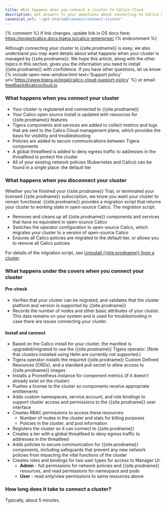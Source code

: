 ```yaml
---
title: What happens when you connect a cluster to Calico Cloud
description: Get answers to your questions about connecting to Calico Cloud.
canonical_url: '/get-started/connect/connect-cluster'
---
```


{% comment %} If link changes, update link in OS docs here: https://projectcalico.docs.tigera.io/calico-enterprise/ {% endcomment %}

Although connecting your cluster to {{site.prodname}} is easy, we also understand you may want details about what happens when your cluster is managed by {{site.prodname}}. We hope this article, along with the other topics in this section, gives you the information you need to install {{site.prodname}} with confidence. If you have other questions, let us know: {% include open-new-window.html text='Support policy' url='https://www.tigera.io/legal/calico-cloud-support-policy' %} or email: feedback@calicocloud.io. 

### What happens when you connect your cluster

- Your cluster is registered and connected to {{site.prodname}}
- Your Calico open source install is updated with resources for {{site.prodname}} features 
- Tigera components and services are added to collect metrics and logs that are sent to the Calico Cloud management plane, which provides the basis for visibility and troubleshooting
- Policies are added to secure communications between Tigera components
- A global threatfeed is added to deny egress traffic to addresses in the threatfeed to protect the cluster
- All of your existing network policies (Kubernetes and Calico) can be found in a single place: the default tier

### What happens when you disconnect your cluster

Whether you’ve finished your {{site.prodname}} Trial, or terminated your licensed {{site.prodname}} subscription, we know you want your cluster to remain functional. {{site.prodname}} provides a migration script that returns your cluster to working state in open-source Calico. The migration script:

- Removes and cleans up all {{site.prodname}} components and services that have no equivalent in open-source Calico
- Switches the operator configuration to open-source Calico, which migrates your cluster to a version of open-source Calico
- Ensures all Calico policies are migrated to the default tier, or allows you to remove all Calico policies

For details of the migration script, see [Uninstall {{site.prodname}} from a cluster]({{sitebase.url}}/operations/disconnect).

### What happens under the covers when you connect your cluster

#### Pre-check

- Verifies that your cluster can be migrated, and validates that the cluster platform and version is supported by {{site.prodname}}
- Records the number of nodes and other basic attributes of your cluster. This data remains on your system and is used for troubleshooting in case there are issues connecting your cluster.

#### Install and connect

- Based on the Calico install for your cluster, the manifest is upgraded/migrated to use the {{site.prodname}} Tigera operator. (Note that clusters installed using Helm are currently not supported.)
- Tigera operator installs the required {{site.prodname}} Custom Defined Resources (CRDs), and a standard pull secret to allow access to {{site.prodname}} images
- Installs a Prometheus instance for component metrics (if it doesn’t already exist on the cluster)
- Pushes a license to the cluster so components receive appropriate entitlements
- Adds custom namespaces, service account, and role bindings to support cluster access and permissions to the {{site.prodname}} user interface
- Creates RBAC permissions to access these resources:
  - Number of nodes in the cluster and stats for billing purposes
  - Policies in the cluster, and pod information
- Registers the cluster so it can connect to {{site.prodname}}
- Creates a tier with a global threatfeed to deny egress traffic to addresses in the threatfeed
- Adds policies to secure communication for {{site.prodname}} components, including safeguards that prevent any new network policies from impacting the vital functions of the cluster
- Creates roles and bindings for two user types for access to Manager UI:
  - **Admin** - full permissions for network policies and {{site.prodname}} resources, and read permissions for namespace and pods
  - **User** - read only/view permissions to same resources above

### How long does it take to connect a cluster?

Typically, about 5 minutes.

